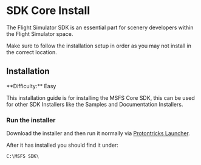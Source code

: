 
# SDK Core Install

The Flight Simulator SDK is an essential part for scenery developers within the Flight Simulator space.

<Callout type="warning" emoji="⚠️">
  Make sure to follow the installation setup in order as you may not install in the correct location.
</Callout>

## Installation

<Callout type="info" emoji="ℹ️">
  **Difficulty:** Easy
</Callout>

This installation guide is for installing the MSFS Core SDK, this can be used for other SDK Installers like the Samples and Documentation Installers.
<Steps>

### Run the installer

Download the installer and then run it normally via [Protontricks Launcher](/msfs/protontricks). 

After it has installed you should find it under:

```
C:\MSFS SDK\
```
</Steps>
